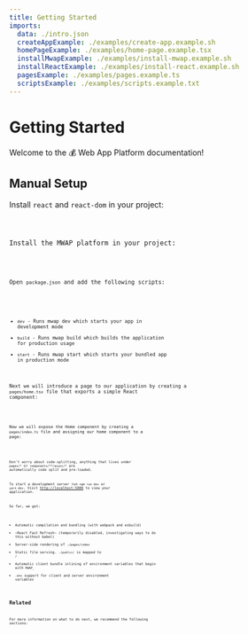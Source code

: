 ```yaml
---
title: Getting Started
imports:
  data: ./intro.json
  createAppExample: ./examples/create-app.example.sh
  homePageExample: ./examples/home-page.example.tsx
  installMwapExample: ./examples/install-mwap.example.sh
  installReactExample: ./examples/install-react.example.sh
  pagesExample: ./examples/pages.example.ts
  scriptsExample: ./examples/scripts.example.txt
---
```


# Getting Started

Welcome to the 💰 Web App Platform documentation!

## Manual Setup

Install `react` and `react-dom` in your project:

<Code language="git" code={installReactExample} />

Install the MWAP platform in your project:

<Code language="git" code={installMwapExample} />

Open `package.json` and add the following scripts:

<Code language="json" code={scriptsExample} />

- `dev` - Runs mwap dev which starts your app in development mode
- `build` - Runs mwap build which builds the application for production usage
- `start` - Runs mwap start which starts your bundled app in production mode

Next we will introduce a page to our application by creating a `pages/home.tsx` file that exports a simple React component:

<Code language="tsx" code={homePageExample} />

Now we will expose the Home component by creating a `pages/index.ts` file and assigning our home component to a page:

<Code language="tsx" code={pagesExample} />

Don't worry about code-splitting, anything that lives under `pages/*` or `components/**/async/*` are automatically code split and pre-loaded.

To start a development server run `npm run dev` or `yarn dev`. Visit [http://localhost:5000](http://localhost:5000) to view your application.

So far, we get:

- Automatic compilation and bundling (with webpack and esbuild)
- ~React Fast Refresh~ (temporarily disabled, investigating ways to do this without babel)
- Server-side rendering of `./pages/index`
- Static file serving. `./public/` is mapped to `/`
- Automatic client bundle inlining of environment variables that begin with `MWAP_`
- `.env` support for client and server environment variables

## Related

For more information on what to do next, we recommend the following sections:

<ComponentsRenderer components={data.components} />
